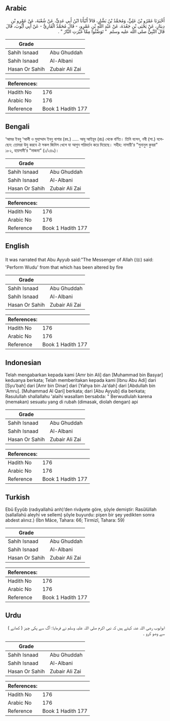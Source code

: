 ## Arabic


<div dir="rtl" lang="ar" style={{fontSize:'larger',backgroundColor:'#f8f9fa',padding:20}}>
أَخْبَرَنَا عَمْرُو بْنُ عَلِيٍّ، وَمُحَمَّدُ بْنُ بَشَّارٍ، قَالاَ أَنْبَأَنَا ابْنُ أَبِي عَدِيٍّ، عَنْ شُعْبَةَ، عَنْ عَمْرِو بْنِ دِينَارٍ، عَنْ يَحْيَى بْنِ جَعْدَةَ، عَنْ عَبْدِ اللَّهِ بْنِ عَمْرٍو، - قَالَ مُحَمَّدٌ الْقَارِيُّ - عَنْ أَبِي أَيُّوبَ، قَالَ قَالَ النَّبِيُّ صلى الله عليه وسلم ‏ "‏ تَوَضَّئُوا مِمَّا غَيَّرَتِ النَّارُ ‏"‏ ‏.‏
</div>
<div style={{backgroundColor:'#f8f9fa',padding:20, marginBottom: 10}}><table> <thead> <tr> <th>Grade</th> <th></th> </tr> </thead> <tbody> <tr><td>Sahih Isnaad</td><td>Abu Ghuddah</td></tr><tr><td>Sahih Isnaad</td><td>Al-Albani</td></tr><tr><td>Hasan Or Sahih</td><td>Zubair Ali Zai</td></tr></tbody></table><table> <thead> <tr> <th>References:</th> <th></th> </tr> </thead> <tbody><tr><td>Hadith No</td><td>176</td></tr><tr><td>Arabic No</td><td>176</td></tr><tr><td>Reference</td><td>Book 1 Hadith 177</td></tr></tbody></table></div>

## Bengali


<div dir="ltr" lang="bn" style={{fontSize:'larger',backgroundColor:'#f8f9fa',padding:20}}>
‘আমর ইবনু ‘আলী ও মুহাম্মাদ ইবনু বাশার (রহ.) ..... আবূ আইয়ূব (রাঃ) থেকে বর্ণিত। তিনি বলেন, নবী (সা.) বলেছেন: তোমরা উযু করবে ঐ সকল জিনিস খেলে যা আগুন পরিবর্তন করে দিয়েছে। সহীহ: নাসায়ী'র "সুনানুল কুবরা” ১৮২, হায়সামী’র "মাজমা” (১/২৪৯)।
</div>
<div style={{backgroundColor:'#f8f9fa',padding:20, marginBottom: 10}}><table> <thead> <tr> <th>Grade</th> <th></th> </tr> </thead> <tbody> <tr><td>Sahih Isnaad</td><td>Abu Ghuddah</td></tr><tr><td>Sahih Isnaad</td><td>Al-Albani</td></tr><tr><td>Hasan Or Sahih</td><td>Zubair Ali Zai</td></tr></tbody></table><table> <thead> <tr> <th>References:</th> <th></th> </tr> </thead> <tbody><tr><td>Hadith No</td><td>176</td></tr><tr><td>Arabic No</td><td>176</td></tr><tr><td>Reference</td><td>Book 1 Hadith 177</td></tr></tbody></table></div>

## English


<div dir="ltr" lang="en" style={{fontSize:'larger',backgroundColor:'#f8f9fa',padding:20}}>
It was narrated that Abu Ayyub said:"The Messenger of Allah (ﷺ) said: 'Perform Wudu' from that which has been altered by fire
</div>
<div style={{backgroundColor:'#f8f9fa',padding:20, marginBottom: 10}}><table> <thead> <tr> <th>Grade</th> <th></th> </tr> </thead> <tbody> <tr><td>Sahih Isnaad</td><td>Abu Ghuddah</td></tr><tr><td>Sahih Isnaad</td><td>Al-Albani</td></tr><tr><td>Hasan Or Sahih</td><td>Zubair Ali Zai</td></tr></tbody></table><table> <thead> <tr> <th>References:</th> <th></th> </tr> </thead> <tbody><tr><td>Hadith No</td><td>176</td></tr><tr><td>Arabic No</td><td>176</td></tr><tr><td>Reference</td><td>Book 1 Hadith 177</td></tr></tbody></table></div>

## Indonesian


<div dir="ltr" lang="id" style={{fontSize:'larger',backgroundColor:'#f8f9fa',padding:20}}>
Telah mengabarkan kepada kami [Amr bin Ali] dan [Muhammad bin Basyar] keduanya berkata; Telah memberitakan kepada kami [Ibnu Abu Adi] dari [Syu'bah] dari [Amr bin Dinar] dari [Yahya bin Ja'dah] dari [Abdullah bin 'Amru]. [Muhammad Al Qari] berkata; dari [Abu Ayyub] dia berkata; Rasulullah shallallahu 'alaihi wasallam bersabda: " Berwudlulah karena (memakan) sesuatu yang di rubah (dimasak, diolah dengan) api
</div>
<div style={{backgroundColor:'#f8f9fa',padding:20, marginBottom: 10}}><table> <thead> <tr> <th>Grade</th> <th></th> </tr> </thead> <tbody> <tr><td>Sahih Isnaad</td><td>Abu Ghuddah</td></tr><tr><td>Sahih Isnaad</td><td>Al-Albani</td></tr><tr><td>Hasan Or Sahih</td><td>Zubair Ali Zai</td></tr></tbody></table><table> <thead> <tr> <th>References:</th> <th></th> </tr> </thead> <tbody><tr><td>Hadith No</td><td>176</td></tr><tr><td>Arabic No</td><td>176</td></tr><tr><td>Reference</td><td>Book 1 Hadith 177</td></tr></tbody></table></div>

## Turkish


<div dir="ltr" lang="tr" style={{fontSize:'larger',backgroundColor:'#f8f9fa',padding:20}}>
Ebû Eyyûb (radıyallahü anh)’den rivâyete göre, şöyle demiştir: Rasûlüllah (sallallahü aleyhi ve sellem) şöyle buyurdu: pişen bir şey yedikten sonra abdest alınız.) (İbn Mâce, Tahara: 66; Tirmizî, Tahara: 59)
</div>
<div style={{backgroundColor:'#f8f9fa',padding:20, marginBottom: 10}}><table> <thead> <tr> <th>Grade</th> <th></th> </tr> </thead> <tbody> <tr><td>Sahih Isnaad</td><td>Abu Ghuddah</td></tr><tr><td>Sahih Isnaad</td><td>Al-Albani</td></tr><tr><td>Hasan Or Sahih</td><td>Zubair Ali Zai</td></tr></tbody></table><table> <thead> <tr> <th>References:</th> <th></th> </tr> </thead> <tbody><tr><td>Hadith No</td><td>176</td></tr><tr><td>Arabic No</td><td>176</td></tr><tr><td>Reference</td><td>Book 1 Hadith 177</td></tr></tbody></table></div>

## Urdu


<div dir="rtl" lang="ur" style={{fontSize:'larger',backgroundColor:'#f8f9fa',padding:20}}>
ابوایوب رضی اللہ عنہ کہتے ہیں کہ نبی اکرم صلی اللہ علیہ وسلم نے فرمایا: آگ سے پکی چیز ( کھانے ) سے وضو کرو ۔
</div>
<div style={{backgroundColor:'#f8f9fa',padding:20, marginBottom: 10}}><table> <thead> <tr> <th>Grade</th> <th></th> </tr> </thead> <tbody> <tr><td>Sahih Isnaad</td><td>Abu Ghuddah</td></tr><tr><td>Sahih Isnaad</td><td>Al-Albani</td></tr><tr><td>Hasan Or Sahih</td><td>Zubair Ali Zai</td></tr></tbody></table><table> <thead> <tr> <th>References:</th> <th></th> </tr> </thead> <tbody><tr><td>Hadith No</td><td>176</td></tr><tr><td>Arabic No</td><td>176</td></tr><tr><td>Reference</td><td>Book 1 Hadith 177</td></tr></tbody></table></div>